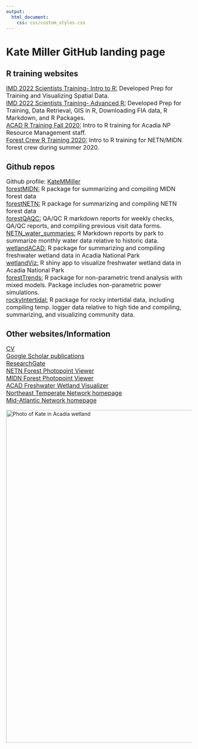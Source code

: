 ```yaml
---
output: 
  html_document:
    css: css/custom_styles.css
---
```

<h1><b>Kate Miller GitHub landing page</b></h1>

<h2>R training websites</h2>
<p style="font-size:16px">
<a href="https://katemmiller.github.io/IMD_R_Training_Intro/">IMD 2022 Scientists Training- Intro to R:</a> Developed Prep for Training and Visualizing Spatial Data.<br>
<a href="https://katemmiller.github.io/IMD_R_Training_Advanced/">IMD 2022 Scientists Training- Advanced R:</a> Developed Prep for Training, Data Retrieval, GIS in R, Downloading FIA data, R Markdown, and R Packages.<br>
<a href="https://katemmiller.github.io/R_Training/">ACAD R Training Fall 2020:</a> Intro to R training for Acadia NP Resource Management staff.<br>
<a href="https://katemmiller.github.io/Forest_Crew_R_Training">Forest Crew R Training 2020:</a> Intro to R training for NETN/MIDN forest crew during summer 2020.<br>
</p>

<h2>Github repos</h2>
<p style="font-size:16px">
Github profile: <a href="https://github.com/KateMMiller">KateMMiller</a><br>
<a href="https://github.com/KateMMiller/forestMIDN">forestMIDN:</a> R package for summarizing and compiling MIDN forest data<br>
<a href="https://github.com/KateMMiller/forestNETN">forestNETN:</a> R package for summarizing and compiling NETN forest data<br>
<a href="https://github.com/KateMMiller/forestQAQC">forestQAQC:</a> QA/QC R markdown reports for weekly checks, QA/QC reports, and compiling previous visit data forms.<br>
<a href="https://github.com/KateMMiller/NETN_water_summaries">NETN_water_summaries:</a> R Markdown reports by park to summarize monthly water data relative to historic data.<br>
<a href="https://github.com/KateMMiller/wetlandACAD">wetlandACAD:</a> R package for summarizing and compiling freshwater wetland data in Acadia National Park<br>
<a href="https://github.com/KateMMiller/wetlandViz">wetlandViz:</a> R shiny app to visualize freshwater wetland data in Acadia National Park<br>
<a href="https://github.com/KateMMiller/forestTrends">forestTrends:</a> R package for non-parametric trend analysis with mixed models. Package includes non-parametric power simulations.<br>
<a href="https://github.com/KateMMiller/rockyIntertidal">rockyIntertidal:</a> R package for rocky intertidal data, including compiling temp. logger data relative to high tide and compiling, summarizing, and visualizing community data. <br>
</p>


<h2>Other websites/Information</h2>
<p style="font-size:16px">
<a href="./info/KMiller_CV_2023.pdf">CV</a><br>
<a href="https://scholar.google.com/citations?hl=en&user=RgRcsHoAAAAJ&view_op=list_works&sortby=pubdate">Google Scholar publications</a><br>
<a href="https://www.researchgate.net/profile/Kathryn_Miller8">ResearchGate</a><br>
<a href="https://katemmiller.shinyapps.io/NETN_FHM_photos/">NETN Forest Photopoint Viewer</a><br>
<a href="https://katemmiller.shinyapps.io/MIDN_FVM_photos/">MIDN Forest Photopoint Viewer</a><br>
<a href="https://katemmiller.shinyapps.io/wetlandviz/">ACAD Freshwater Wetland Visualizer</a><br>
<a href="https://www.nps.gov/im/netn">Northeast Temperate Network homepage</a><br>
<a href="https://www.nps.gov/im/midn">Mid-Atlantic Network homepage</a><br>
</p>

<img src="./info/ACAD_Wetlands_New_Mills_Meadow_Miller_20150721.JPG" alt = "Photo of Kate in Acadia wetland" width = "900">
